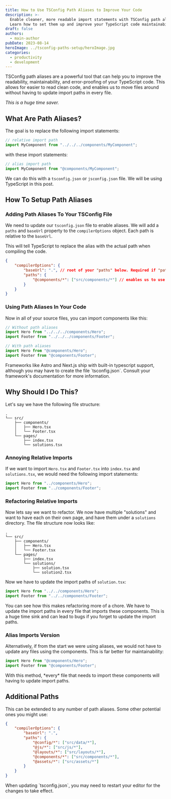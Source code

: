```yaml
---
title: How to Use TSConfig Path Aliases to Improve Your Code
description: >-
  Enable cleaner, more readable import statements with TSConfig path aliases.
  Learn how to set them up and improve your TypeScript code maintainability.
draft: false
authors:
  - main-author
pubDate: 2023-08-14
heroImage: ../tsconfig-paths-setup/heroImage.jpg
categories:
  - productivity
  - development
---
```


TSConfig path aliases are a powerful tool that can help you to improve the readability, maintainability, and error-proofing of your TypeScript code. This allows for easier to read clean code, and enables us to move files around without having to update import paths in every file.

_This is a huge time saver._

## What Are Path Aliases?

The goal is to replace the following import statements:

```ts
// relative import path
import MyComponent from "../../../components/MyComponent";
```

with these import statements:

```ts
// alias import path
import MyComponent from "@components/MyComponent";
```

We can do this with a `tsconfig.json` or `jsconfig.json` file. We will be using TypeScript in this post.

## How To Setup Path Aliases

### Adding Path Aliases To Your TSConfig File

We need to update our `tsconfig.json` file to enable aliases. We will add a `paths` and `baseUrl` property to the `compilerOptions` object. Each path is relative to the `baseUrl`.

This will tell TypeScript to replace the alias with the actual path when compiling the code.

```json
{
	"compilerOptions": {
		"baseUrl": ".", // root of your "paths" below. Required if "paths" is defined
		"paths": {
			"@components/*": ["src/components/*"] // enables us to use @components/MyComponent
		}
	}
}
```

### Using Path Aliases In Your Code

Now in all of your source files, you can import components like this:

```ts
// Without path aliases
import Hero from "../../../components/Hero";
import Footer from "../../../components/Footer";

// With path aliases
import Hero from "@components/Hero";
import Footer from "@components/Footer";
```

<Admonition variant="info">
	Frameworks like Astro and Next.js ship with built-in typescript support,
	although you may have to create the file `tsconfig.json`. Consult your
	framework's documentation for more information.
</Admonition>

## Why Should I Do This?

Let's say we have the following file structure:

```
.
└── src/
    ├── components/
    │   ├── Hero.tsx
    │   └── Footer.tsx
    └── pages/
        ├── index.tsx
        └── solutions.tsx
```

### Annoying Relative Imports

If we want to import `Hero.tsx` and `Footer.tsx` into `index.tsx` and `solutions.tsx`, we would need the following import statements:

```ts
import Hero from "../components/Hero";
import Footer from "../components/Footer";
```

### Refactoring Relative Imports

Now lets say we want to refactor. We now have multiple "solutions" and want to have each on their own page, and have them under a `solutions` directory. The file structure now looks like:

```
.
└── src/
    ├── components/
    │   ├── Hero.tsx
    │   └── Footer.tsx
    └── pages/
        ├── index.tsx
        └── solutions/
            ├── solution.tsx
            └── solution2.tsx
```

Now we have to update the import paths of `solution.tsx`:

```ts
import Hero from "../../components/Hero";
import Footer from "../../components/Footer";
```

You can see how this makes refactoring more of a chore. We have to update the import paths in every file that imports these components. This is a huge time sink and can lead to bugs if you forget to update the import paths.

### Alias Imports Version

Alternatively, if from the start we were using aliases, we would not have to update any files using the components. This is far better for maintainability:

```ts
import Hero from "@components/Hero";
import Footer from "@components/Footer";
```

<Admonition variant="info">
	With this method, *every* file that needs to import these components will
	having to update import paths.
</Admonition>

## Additional Paths

This can be extended to any number of path aliases. Some other potential ones you might use:

```json
{
	"compilerOptions": {
		"baseUrl": ".",
		"paths": {
			"@config/*": ["src/data/*"],
			"@js/*": ["src/js/*"],
			"@layouts/*": ["src/layouts/*"],
			"@components/*": ["src/components/*"],
			"@assets/*": ["src/assets/*"]
		}
	}
}
```

<Admonition variant="tip">
	When updating `tsconfig.json`, you may need to restart your editor for the
	changes to take effect.
</Admonition>
